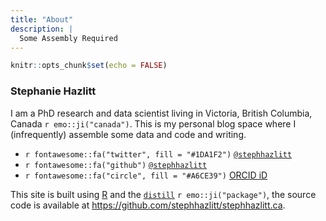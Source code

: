 ```yaml
---
title: "About"
description: |
  Some Assembly Required
---
```


```r
knitr::opts_chunk$set(echo = FALSE)
```


### Stephanie Hazlitt

I am a PhD research and data scientist living in Victoria, British Columbia, Canada `r emo::ji("canada")`. This is my personal blog space where I (infrequently) assemble some data and code and writing.

  - `r fontawesome::fa("twitter", fill = "#1DA1F2")` [`@stephhazlitt`](https://www.twitter.com/stephhazlitt)
  - `r fontawesome::fa("github")` [`@stephhazlitt`](https://www.github.com/stephhazlitt)
  - `r fontawesome::fa("circle", fill = "#A6CE39")` [ORCID iD](https://orcid.org/0000-0002-3161-2304)
  
This site is built using [R](https://www.r-project.org/) and the [`distill`](https://rstudio.github.io/distill/) `r emo::ji("package")`, the source code is available at [https://github.com/stephhazlitt/stephhazlitt.ca](https://github.com/stephhazlitt/stephhazlitt.ca).
  